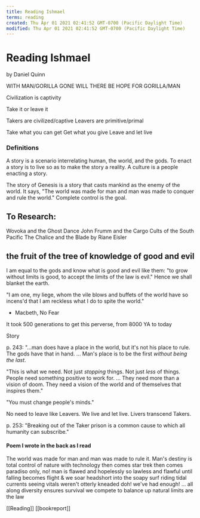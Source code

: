 ```yaml
---
title: Reading Ishmael
terms: reading
created: Thu Apr 01 2021 02:41:52 GMT-0700 (Pacific Daylight Time)
modified: Thu Apr 01 2021 02:41:52 GMT-0700 (Pacific Daylight Time)
---
```


# Reading Ishmael

by Daniel Quinn

WITH MAN/GORILLA GONE
WILL THERE
BE HOPE
FOR GORILLA/MAN

Civilization is captivity

Take it or leave it

Takers are civilized/captive
Leavers are primitive/primal

Take what you can get
Get what you give
Leave and let live

### Definitions

A story is a scenario interrelating human, the world, and the gods.
To enact a story is to live so as to make the story a reality.
A culture is a people enacting a story.

The story of Genesis is a story that casts mankind as the enemy of the world. It says, "The world was made for man and man was made to conquer and rule the world." Complete control is the goal.

## To Research:

Wovoka and the Ghost Dance
John Frumm and the Cargo Cults of the South Pacific
The Chalice and the Blade by Riane Eisler

## the fruit of the tree of knowledge of good and evil

I am equal to the gods and know what is good and evil like them:
"to grow without limits is good,
to accept the limits of the law is evil."
Hence we shall blanket the earth.

"I am one, my liege, whom the vile blows and buffets of the world have so incens'd that I am reckless what I do to spite the world."

- Macbeth, No Fear

It took 500 generations to get this perverse, from 8000 YA to today

Story

p. 243:
"...man does have a place in the world, but it's not his place to rule. The gods have that in hand. ... Man's place is to be the first _without being the last_.

"This is what we need. Not just _stopping_ things. Not just _less_ of things. People need something positive to work for. ... They need more than a vision of doom. They need a vision of the world and of themselves that inspires them."

"You must change people's minds."

No need to leave like Leavers.
We live and let live.
Livers transcend Takers.

p. 253: "Breaking out of the Taker prison is a common cause to which all humanity can subscribe."

#### Poem I wrote in the back as I read

The world was made for man
and man was made to rule it.
Man's destiny is total control
of nature with technology
then comes star trek
then comes paradiso
only, no!
man is flawed
and hopelessly so
lawless and flawful
until falling becomes flight
& we soar headshort
into the soapy surf
riding tidal currents
seeing vitals weren't
otterly kneaded doh!
we've had enough!
... all along
diversity ensures survival
we compete to balance up
natural limits are the law

[[Reading]] [[bookreport]]
